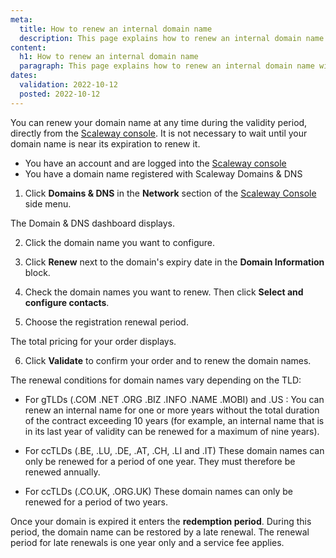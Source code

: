 ```yaml
---
meta:
  title: How to renew an internal domain name
  description: This page explains how to renew an internal domain name with Scaleway Domains & DNS.
content:
  h1: How to renew an internal domain name
  paragraph: This page explains how to renew an internal domain name with Scaleway Domains & DNS.
dates:
  validation: 2022-10-12
  posted: 2022-10-12
---
```


You can renew your domain name at any time during the validity period, directly from the [Scaleway console](https://console.scaleway.com). It is not necessary to wait until your domain name is near its expiration to renew it.


<Message type="requirement">

- You have an account and are logged into the [Scaleway console](https://console.scaleway.com) 
- You have a domain name registered with Scaleway Domains & DNS

</Message>

1. Click **Domains & DNS** in the **Network** section of the [Scaleway Console](https://console.scaleway.com) side menu. 

  The Domain & DNS dashboard displays. 
  
2. Click the domain name you want to configure.

3. Click **Renew** next to the domain's expiry date in the **Domain Information** block.

4. Check the domain names you want to renew. Then click **Select and configure contacts**.

5. Choose the registration renewal period. 

  The total pricing for your order displays. 
  
6. Click **Validate** to confirm your order and to renew the domain names.

<Message type="note">

The renewal conditions for domain names vary depending on the TLD:

* For gTLDs (.COM .NET .ORG .BIZ .INFO .NAME .MOBI) and .US :
    You can renew an internal name for one or more years without the total duration of the contract exceeding 10 years (for example, an internal name that is in its last year of validity can be renewed for a maximum of nine years).

* For ccTLDs (.BE, .LU, .DE, .AT, .CH, .LI and .IT)
    These domain names can only be renewed for a period of one year. They must therefore be renewed annually.

* For ccTLDs (.CO.UK, .ORG.UK)
    These domain names can only be renewed for a period of two years.

</Message>

<Message type="tip">

Once your domain is expired it enters the **redemption period**. During this period, the domain name can be restored by a late renewal. The renewal period for late renewals is one year only and a service fee applies. 

</Message>